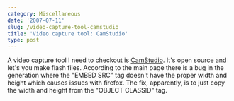```yaml
---
category: Miscellaneous
date: '2007-07-11'
slug: /video-capture-tool-camstudio
title: 'Video capture tool: CamStudio'
type: post
---
```



A video capture tool I need to checkout is
[CamStudio](http://www.camstudio.org/). It's open source and let's
you make flash files. According to the main page there is a bug in
the generation where the "EMBED SRC" tag doesn't have the proper
width and height which causes issues with firefox. The fix,
apparently, is to just copy the width and height from the "OBJECT
CLASSID" tag.